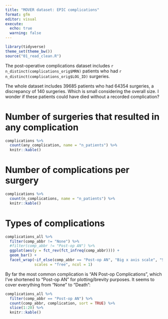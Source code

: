 ```yaml
---
title: "MOVER dataset: EPIC complications"
format: gfm
editor: visual
execute:
  echo: true
  warning: false
---
```


```r
library(tidyverse)
theme_set(theme_bw())
source("01_read_clean.R")
```


The post-operative complications dataset includes `r n_distinct(complications_orig$MRN)` patients who had `r n_distinct(complications_orig$LOG_ID)` surgeries.

The whole dataset includes 39685 patients who had 64354 surgeries, a discrepancy of 140 surgeries. Which is small considering the overall size. I wonder if these patients could have died without a recorded complication?

# Number of surgeries that resulted in any complication

```r
complications %>% 
  count(any_complication, name = "n_patients") %>% 
  knitr::kable()
```

# Number of complications per surgery

```r
complications %>% 
  count(n_complications, name = "n_patients") %>% 
  knitr::kable()
```

# Types of complications

```r
complications_all %>% 
  filter(comp_abbr != "None") %>% 
  #filter(comp_abbr != "Post-op AN") %>% 
  ggplot(aes(y = fct_rev(fct_infreq(comp_abbr)))) +
  geom_bar() +
  facet_wrap(~if_else(comp_abbr == "Post-op AN", "Big x axis scale", "Small x axis scale"),
             scales = "free", ncol = 1)
```

By far the most common complication is "AN Post-op Complications", which I've shortened to "Post-op AN" for plotting/brevity purposes. It seems to cover everything from "None" to "Death":

```r
complications_all %>% 
  filter(comp_abbr == "Post-op AN") %>% 
  count(comp_abbr, complication, sort = TRUE) %>%
  slice(1:20) %>% 
  knitr::kable()
```